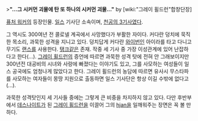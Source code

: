 >'''"...그 시커먼 괴물에 탄 또 하나의 시커먼 괴물..."'''
by [wiki:"그레이 휠드런"합창단장]

[[퓨처 워커]]의 등장인물.
[[일스]] 기사단 소속이며, [[천공의 3기사]]였다.

그 역시도 300여년 전 콜로넬 계곡에서 사망했다가 부활한 자이다. 커다란 덩치에 묵직한 목소리, 과묵한 성격을 지니고 있다. 덩치답게 커다란 [[와이번]]인 아이라를 타고 다니고 무기도 [[랜스]]를 사용한다. [[탱크]]같은 존재.
작중 세 기사 중 가장 이성관계에 있어 난잡하다고 한다(...). [[그레이 휠드런]]의 증언에 따르면 과묵한 성격 탓에 전혀 안 그래보이지만 300년전 대공비의 시녀와 사랑에 빠졌다는 이야기도 있고, 그를 사모하는 여성들이 일스 공국에도 엄청나게 많았다고 한다. 그레이 휠드런의 농담에 따르면 유사시 무스타파를 사모하는 여자들이 몽땅 지원으로 출동하면 일스 기사단은 항상 이길 수밖에 없다고(...). 

과묵한 성격탓인지 세 기사들 중에는 그렇게 큰 비중을 차지하지 않고 있다. 다만 후반부에서 [[데스나이트]]가 된 [[그레이 휠드런]]을 이끌어 그의 [[hjan]]을 일깨워주는 장면은 꼭 볼 만하다.
